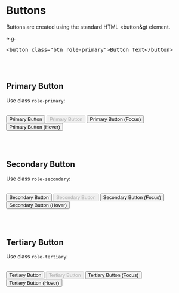 
<style>{``}</style>

<Meta title="Styling/Buttons" />

# Buttons

Buttons are created using the standard HTML &lt;button&gt element.




e.g.

<pre>&lt;button class="btn role-primary"&gt;Button Text&lt;/button&gt;</pre>

<br/><br/>

## Primary Button

Use class `role-primary`:

<br/>
<button className="btn role-primary">Primary Button</button>
<button className="btn role-primary" disabled>Primary Button</button>
<button className="btn role-primary focused">Primary Button (Focus)</button>
<button className="btn role-primary _hover">Primary Button (Hover)</button>

<br/><br/>

## Secondary Button

Use class `role-secondary`:

<br/>
<button className="btn role-secondary">Secondary Button</button>
<button className="btn role-secondary" disabled>Secondary Button</button>
<button className="btn role-secondary focused">Secondary Button (Focus)</button>
<button className="btn role-secondary _hover">Secondary Button (Hover)</button>

<br/><br/>



## Tertiary Button

Use class `role-tertiary`:

<br/>
<button className="btn role-tertiary">Tertiary Button</button>
<button className="btn role-tertiary" disabled>Tertiary Button</button>
<button className="btn role-tertiary focused">Tertiary Button (Focus)</button>
<button className="btn role-tertiary _hover">Tertiary Button (Hover)</button>

<br/><br/>


